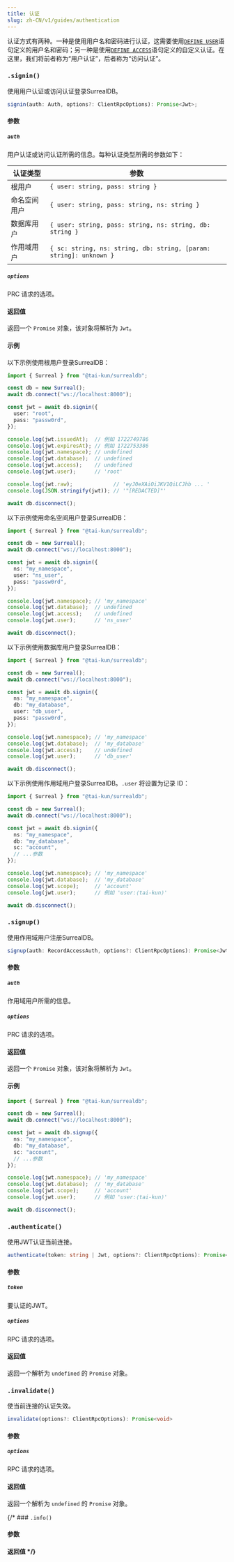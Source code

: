 ```yaml
---
title: 认证
slug: zh-CN/v1/guides/authentication
---
```



认证方式有两种。一种是使用用户名和密码进行认证，这需要使用[`DEFINE USER`](https://surrealdb.com/docs/surrealdb/surrealql/statements/define/user)语句定义的用户名和密码；另一种是使用[`DEFINE ACCESS`](https://surrealdb.com/docs/surrealdb/surrealql/statements/define/access)语句定义的自定义认证。在这里，我们将前者称为“用户认证”，后者称为“访问认证”。

### `.signin()` <Badge variant="instance" /><Badge variant="method" />

使用用户认证或访问认证登录SurrealDB。

```ts
signin(auth: Auth, options?: ClientRpcOptions): Promise<Jwt>;
```

#### 参数

##### `auth`

用户认证或访问认证所需的信息。每种认证类型所需的参数如下：

| 认证类型 | 参数 |
|---|---|
| 根用户 | `{ user: string, pass: string }` |
| 命名空间用户 | `{ user: string, pass: string, ns: string }` |
| 数据库用户 | `{ user: string, pass: string, ns: string, db: string }` |
| 作用域用户 | `{ sc: string, ns: string, db: string, [param: string]: unknown }` |

##### `options`

PRC 请求的选项。

#### 返回值

返回一个 `Promise` 对象，该对象将解析为 `Jwt`。

#### 示例

以下示例使用根用户登录SurrealDB：

```ts
import { Surreal } from "@tai-kun/surrealdb";

const db = new Surreal();
await db.connect("ws://localhost:8000");

const jwt = await db.signin({
  user: "root",
  pass: "passw0rd",
});

console.log(jwt.issuedAt);  // 例如 1722749786
console.log(jwt.expiresAt); // 例如 1722753386
console.log(jwt.namespace); // undefined
console.log(jwt.database);  // undefined
console.log(jwt.access);    // undefined
console.log(jwt.user);      // 'root'

console.log(jwt.raw);             // 'eyJ0eXAiOiJKV1QiLCJhb ... '
console.log(JSON.stringify(jwt)); // '"[REDACTED]"'

await db.disconnect();
```

以下示例使用命名空间用户登录SurrealDB：

```ts
import { Surreal } from "@tai-kun/surrealdb";

const db = new Surreal();
await db.connect("ws://localhost:8000");

const jwt = await db.signin({
  ns: "my_namespace",
  user: "ns_user",
  pass: "passw0rd",
});

console.log(jwt.namespace); // 'my_namespace'
console.log(jwt.database);  // undefined
console.log(jwt.access);    // undefined
console.log(jwt.user);      // 'ns_user'

await db.disconnect();
```

以下示例使用数据库用户登录SurrealDB：

```ts
import { Surreal } from "@tai-kun/surrealdb";

const db = new Surreal();
await db.connect("ws://localhost:8000");

const jwt = await db.signin({
  ns: "my_namespace",
  db: "my_database",
  user: "db_user",
  pass: "passw0rd",
});

console.log(jwt.namespace); // 'my_namespace'
console.log(jwt.database);  // 'my_database'
console.log(jwt.access);    // undefined
console.log(jwt.user);      // 'db_user'

await db.disconnect();
```

以下示例使用作用域用户登录SurrealDB。`.user` 将设置为记录 ID：

```ts
import { Surreal } from "@tai-kun/surrealdb";

const db = new Surreal();
await db.connect("ws://localhost:8000");

const jwt = await db.signin({
  ns: "my_namespace",
  db: "my_database",
  sc: "account",
  // ...参数
});

console.log(jwt.namespace); // 'my_namespace'
console.log(jwt.database);  // 'my_database'
console.log(jwt.scope);     // 'account'
console.log(jwt.user);      // 例如 'user:⟨tai-kun⟩'

await db.disconnect();
```

### `.signup()` <Badge variant="instance" /><Badge variant="method" />

使用作用域用户注册SurrealDB。

```ts
signup(auth: RecordAccessAuth, options?: ClientRpcOptions): Promise<Jwt>;
```

#### 参数

##### `auth`

作用域用户所需的信息。

##### `options`

PRC 请求的选项。

#### 返回值

返回一个 `Promise` 对象，该对象将解析为 `Jwt`。

#### 示例

```ts
import { Surreal } from "@tai-kun/surrealdb";

const db = new Surreal();
await db.connect("ws://localhost:8000");

const jwt = await db.signup({
  ns: "my_namespace",
  db: "my_database",
  sc: "account",
  // ...参数
});

console.log(jwt.namespace); // 'my_namespace'
console.log(jwt.database);  // 'my_database'
console.log(jwt.scope);     // 'account'
console.log(jwt.user);      // 例如 'user:⟨tai-kun⟩'

await db.disconnect();
```

### `.authenticate()` <Badge variant="instance" /><Badge variant="method" />

使用JWT认证当前连接。

```ts
authenticate(token: string | Jwt, options?: ClientRpcOptions): Promise<void>
```

#### 参数

##### `token`

要认证的JWT。

##### `options`

RPC 请求的选项。

#### 返回值

返回一个解析为 `undefined` 的 `Promise` 对象。

### `.invalidate()` <Badge variant="instance" /><Badge variant="method" />

使当前连接的认证失效。

```ts
invalidate(options?: ClientRpcOptions): Promise<void>
```

#### 参数

##### `options`

RPC 请求的选项。

#### 返回值

返回一个解析为 `undefined` 的 `Promise` 对象。

{/* ### `.info()` <Badge variant="instance" /><Badge variant="method" />

#### 参数

#### 返回值 */}
